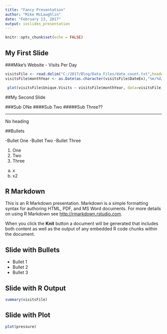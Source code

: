 ---
title: "Fancy Presentation"
author: "Mike McLaughlin"
date: "February 13, 2017"
output: ioslides_presentation
---

```{r setup, include=FALSE}
knitr::opts_chunk$set(echo = FALSE)
```

## My First Slide

###Mike's Website - Visits Per Day


```{r, comment="", eval=TRUE}
visitsFile <- read.delim("C:/2017/Blog/Data_Files/date_count.txt",header=TRUE,sep=",",comment.char = "")
visitsFile$monthYear <- as.Date(as.character(visitsFile$DateEx),"%m/%d/%Y")

 plot(visitsFile$Unique.Visits ~ visitsFile$monthYear, data=visitsFile)

```


##My Second Slide

###Sub ONe
####Sub Two
#####Sub Three??

***
No heading

##Bullets

-Bullet One
-Bullet Two
-Bullet Three

1. One
2. Two
3. Three
  a. x
  b. x2



## R Markdown

This is an R Markdown presentation. Markdown is a simple formatting syntax for authoring HTML, PDF, and MS Word documents. For more details on using R Markdown see <http://rmarkdown.rstudio.com>.

When you click the **Knit** button a document will be generated that includes both content as well as the output of any embedded R code chunks within the document.

## Slide with Bullets

- Bullet 1
- Bullet 2
- Bullet 3

## Slide with R Output

```{r visitsperday, echo = TRUE}
summary(visitsFile)
```

## Slide with Plot

```{r pressure}
plot(pressure)
```

